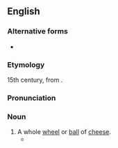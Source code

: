 ==English==

===Alternative forms===
* {{l|en|kebbock}}

===Etymology===
15th century, from {{der|en|gd|càbaig}}.

===Pronunciation===
{{rfp|en}}

===Noun===
{{en-noun}}

# A whole [[wheel]] or [[ball]] of [[cheese]].
#* {{quote-book|en|passage=Syne draws her '''kebbuck''' an’ her knife|author=Robert Burns|title=The Holy Fair|year=1785}}